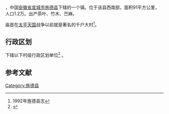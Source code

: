 {{中国乡级行政区|34/18/25/103/000}}
'''{{PAGENAMEBASE}}'''，中国[[安徽省|安徽省]][[宣城市|宣城市]][[旌德县|旌德县]]下辖的一个镇。位于该县西南部，面积91平方公里，人口1.2万。出产茶叶、竹木、苎麻。

庙首在[[太平天国|太平天国]]战争以前就是著名的千户大村<ref>1992年旌德县志</ref>。 

== 行政区划 ==
{{PAGENAMEBASE}}下辖以下村级行政区划单位<ref>{{PRC admin/ref sgc|34/18/25/103/000}}</ref>
{{PRC admin/children|34/18/25/103/000}}。

== 参考文献 ==
{{reflist}}

{{PRC admin/navcat|34/18/25/103/000}}

[[Category:旌德县|Category:旌德县]]